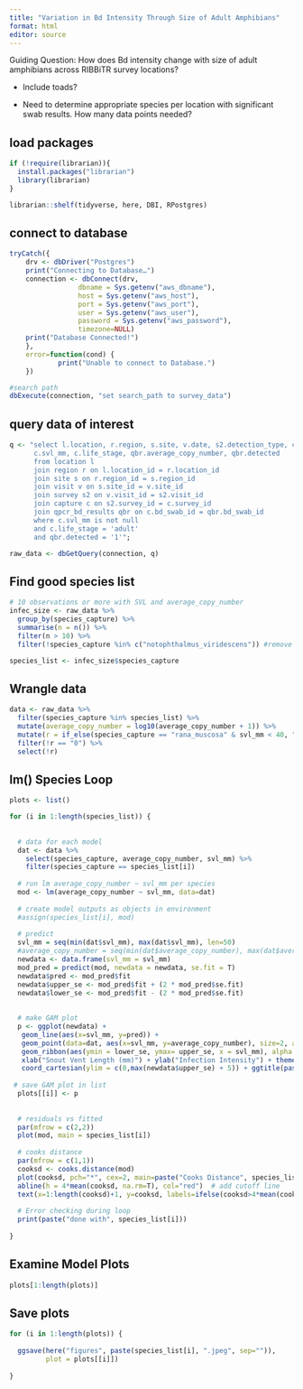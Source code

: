```yaml
---
title: "Variation in Bd Intensity Through Size of Adult Amphibians"
format: html
editor: source
---
```


Guiding Question: How does Bd intensity change with size of adult amphibians across RIBBiTR survey locations?

-   Include toads?

-   Need to determine appropriate species per location with significant swab results. How many data points needed?


## load packages

```r

if (!require(librarian)){
  install.packages("librarian")
  library(librarian)
}

librarian::shelf(tidyverse, here, DBI, RPostgres)

```

## connect to database

```r
tryCatch({
    drv <- dbDriver("Postgres")
    print("Connecting to Database…")
    connection <- dbConnect(drv,
                 dbname = Sys.getenv("aws_dbname"),
                 host = Sys.getenv("aws_host"),
                 port = Sys.getenv("aws_port"),
                 user = Sys.getenv("aws_user"),
                 password = Sys.getenv("aws_password"),
                 timezone=NULL)
    print("Database Connected!")
    },
    error=function(cond) {
            print("Unable to connect to Database.")
    })

#search path
dbExecute(connection, "set search_path to survey_data")
```

## query data of interest

```r



q <- "select l.location, r.region, s.site, v.date, s2.detection_type, c.species_capture, 
      c.svl_mm, c.life_stage, qbr.average_copy_number, qbr.detected 
      from location l 
      join region r on l.location_id = r.location_id 
      join site s on r.region_id = s.region_id 
      join visit v on s.site_id = v.site_id 
      join survey s2 on v.visit_id = s2.visit_id 
      join capture c on s2.survey_id = c.survey_id 
      join qpcr_bd_results qbr on c.bd_swab_id = qbr.bd_swab_id
      where c.svl_mm is not null
      and c.life_stage = 'adult'
      and qbr.detected = '1'";

raw_data <- dbGetQuery(connection, q) 

```

## Find good species list
```r
# 10 observations or more with SVL and average_copy_number
infec_size <- raw_data %>% 
  group_by(species_capture) %>% 
  summarise(n = n()) %>% 
  filter(n > 10) %>% 
  filter(!species_capture %in% c("notophthalmus_viridescens")) #remove toad and newt

species_list <- infec_size$species_capture

```


## Wrangle data

```r

data <- raw_data %>% 
  filter(species_capture %in% species_list) %>% 
  mutate(average_copy_number = log10(average_copy_number + 1)) %>% 
  mutate(r = if_else(species_capture == "rana_muscosa" & svl_mm < 40, "0", "1")) %>% 
  filter(!r == "0") %>% 
  select(!r)

```


## lm() Species Loop
```r

plots <- list()

for (i in 1:length(species_list)) {
  
  
  # data for each model
  dat <- data %>% 
    select(species_capture, average_copy_number, svl_mm) %>% 
    filter(species_capture == species_list[i]) 
  
  # run lm average_copy_number ~ svl_mm per species
  mod <- lm(average_copy_number ~ svl_mm, data=dat)
  
  # create model outputs as objects in environment
  #assign(species_list[i], mod)
  
  # predict
  svl_mm = seq(min(dat$svl_mm), max(dat$svl_mm), len=50)
  #average_copy_number = seq(min(dat$average_copy_number), max(dat$average_copy_number), len = 50)
  newdata <- data.frame(svl_mm = svl_mm)
  mod_pred = predict(mod, newdata = newdata, se.fit = T)
  newdata$pred <- mod_pred$fit
  newdata$upper_se <- mod_pred$fit + (2 * mod_pred$se.fit)
  newdata$lower_se <- mod_pred$fit - (2 * mod_pred$se.fit)
  
  
  # make GAM plot
  p <- ggplot(newdata) + 
   geom_line(aes(x=svl_mm, y=pred)) +
   geom_point(data=dat, aes(x=svl_mm, y=average_copy_number), size=2, alpha = 0.2) +
   geom_ribbon(aes(ymin = lower_se, ymax= upper_se, x = svl_mm), alpha = 0.2, fill = "blue")+
   xlab("Snout Vent Length (mm)") + ylab("Infection Intensity") + theme_classic() +
   coord_cartesian(ylim = c(0,max(newdata$upper_se) + 5)) + ggtitle(paste(species_list[i], ", slope:", summary(mod)$coefficients[2,1]))
    
 # save GAM plot in list
  plots[[i]] <- p  
  
  
  # residuals vs fitted
  par(mfrow = c(2,2))
  plot(mod, main = species_list[i])
  
  # cooks distance
  par(mfrow = c(1,1))
  cooksd <- cooks.distance(mod)
  plot(cooksd, pch="*", cex=2, main=paste("Cooks Distance", species_list[i])) 
  abline(h = 4*mean(cooksd, na.rm=T), col="red")  # add cutoff line
  text(x=1:length(cooksd)+1, y=cooksd, labels=ifelse(cooksd>4*mean(cooksd, na.rm=T),names(cooksd),""), col="red") 
  
  # Error checking during loop
  print(paste("done with", species_list[i]))
  
}


```

## Examine Model Plots
```r

plots[1:length(plots)]

```

## Save plots

```r
for (i in 1:length(plots)) {
  
  ggsave(here("figures", paste(species_list[i], ".jpeg", sep="")),
         plot = plots[[i]])
  
}



```

